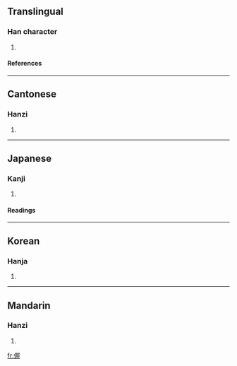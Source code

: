==Translingual==
===Han character===
{{Han char|rad=人|as=09|sn=11|four=2721<sub>4</sub>|canj=人尸一土 (OSMG)}}
# {{defn|Han}}
====References====
{{Han ref|kx=0110.210|dkj=00853|dj=0236.050|hdz=10198.010|uh=5053|ud=20563|bh=D451|bd=54353}}
----
==Cantonese==
===Hanzi===
{{yue-hanzi|jyut=|y=ak1}}
# {{defn|Cantonese}}
----
==Japanese==
===Kanji===
{{ja-kanji|grade=|rs=人09}}
# {{defn|Japanese}}
====Readings====
{{ja-readings|on=[[あく]] (aku)|kun=[[かかはるさま]] (kakaharusama)}}
----
==Korean==
===Hanja===
{{ko-hanja|hangeul=악|rv=ak|mr=ak}}
# {{defn|Korean}}
----
==Mandarin==
===Hanzi===
{{cmn-hanzi|pin=[[jiē]] (jie1), [[wò]] (wo4)|wg=chieh<sup>1</sup>, wo<sup>4</sup>}}
# {{defn|Mandarin}}

[[fr:偓]]